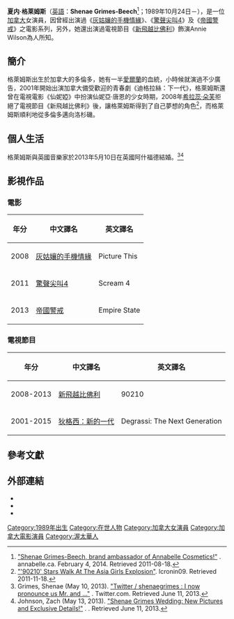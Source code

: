 {{藝人|姓名=夏内·格莱姆斯|本名=Shenae Grimes-Beech|民族=白種人|出生日期={{Birth date and age|1989|10|24}}|配偶=喬西·比馳(Josh Beech)(結婚於2013年-)|代表作=《[[驚聲尖叫4|驚聲尖叫4]]》、《[[新飛越比佛利|新飛越比佛利]]》|著名角色=Annie Wilson|geminiawards=雙子座獎最佳青少年劇集表演獎  2007年|type=女演員|图片=File:Shenae Grimes 2012.jpg|图片尺寸=250px|图片简介=|国籍={{CAN}}|出生地点=[[加拿大|加拿大]][[渥太華|渥太華]]|职业=演员|语言=[[英语|英语]]|活跃年代=2004年至今|imdb=1501624}}
{{Commons category|Shenae Grimes}}
'''夏内·格莱姆斯'''（[[英語|英語]]：'''Shenae Grimes-Beech'''<ref>[http://www.annabelle.com/ "Shenae Grimes-Beech, brand ambassador of Annabelle Cosmetics!"] {{Wayback|url=http://www.annabelle.com/ |date=20160726031430 }}. annabelle.ca. February 4, 2014. Retrieved 2011-08-18.</ref>；1989年10月24日－），是一位[[加拿大|加拿大]]女演員，因曾經出演過《[[灰姑孃的手機情緣|灰姑孃的手機情緣]]》、《[[驚聲尖叫4|驚聲尖叫4]]》及《[[帝國警戒|帝國警戒]]》之電影系列，另外，她還出演過電視節目《[[新飛越比佛利|新飛越比佛利]]》飾演Annie Wilson為人所知。

== 簡介 ==
格萊姆斯出生於加拿大的多倫多，她有一半[[愛爾蘭|愛爾蘭]]的血統，小時候就演過不少廣告，2001年開始出演加拿大備受歡迎的青春劇《迪格拉絲：下一代》，格萊姆斯還曾在電視電影《仙妮婭》中扮演仙妮亞·唐恩的少女時期，2008年[[希拉里·达夫|希拉蕊·朵芙]]拒絕了電視節目《新飛越比佛利》後，讓格萊姆斯得到了自己夢想的角色<ref>[http://www.zimbio.com/AnnaLynne+McCord/articles/L6Ad74jAdQl/90210+Stars+Walk+Asia+Girls+Explosion "'90210' Stars Walk At The Asia Girls Explosion"]{{dead link|date=2018年2月 |bot=InternetArchiveBot |fix-attempted=yes }}. lcronin09. Retrieved 2011-11-18.</ref>，而格萊姆斯順利地從多倫多邁向洛杉磯。

== 個人生活 ==
格萊姆斯與英國音樂家{{le|喬西·比馳|Josh Beech}}於2013年5月10日在英國阿什福德結婚。<ref>Grimes, Shenae (May 10, 2013). [https://twitter.com/shenaegrimes/status/332891839512313856 "Twitter / shenaegrimes : I now pronounce us Mr. and ..."] {{Wayback|url=https://twitter.com/shenaegrimes/status/332891839512313856 |date=20160303224153 }}. Twitter.com. Retrieved June 11, 2013.</ref><ref>Johnson, Zach (May 13, 2013). [http://www.usmagazine.com/celebrity-news/news/shenae-grimes-wedding-new-pictures-and-exclusive-details-2013135 "Shenae Grimes Wedding: New Pictures and Exclusive Details!"] {{Wayback|url=http://www.usmagazine.com/celebrity-news/news/shenae-grimes-wedding-new-pictures-and-exclusive-details-2013135 |date=20160807185156 }}. {{link-en|美国周刊|Us Weekly|Us Weekly}}. Retrieved June 11, 2013.</ref>

== 影視作品 ==

=== 電影 ===
{| class="wikitable"
! 年分
! 中文譯名 
! 英文譯名
|-
| 2008
| [[灰姑孃的手機情緣|灰姑孃的手機情緣]]
| Picture This
|-
|2011
|[[驚聲尖叫4|驚聲尖叫4]]
|Scream 4
|-
|2013
|[[帝國警戒|帝國警戒]]
|Empire State
|}

=== 電視節目 ===
{| class="wikitable"
! 年分
! 中文譯名 
! 英文譯名
|-
| 2008-2013
| [[新飛越比佛利|新飛越比佛利]]
| 90210
|-
| 2001-2015
| [[狄格西：新的一代|狄格西：新的一代]]
| Degrassi: The Next Generation 
|}

== 參考文獻 ==
{{reflist}}

== 外部連結 ==
* {{IMDb name|1501624}}
* {{twitter|shenaegrimes}}
* {{instagram|shenaegrimesbeech}}

{{Authority control}}
{{DEFAULTSORT: Grimes, Shenae}}
[[Category:1989年出生|Category:1989年出生]]
[[Category:在世人物|Category:在世人物]]
[[Category:加拿大女演員|Category:加拿大女演員]]
[[Category:加拿大電影演員|Category:加拿大電影演員]]
[[Category:渥太華人|Category:渥太華人]]

<references />